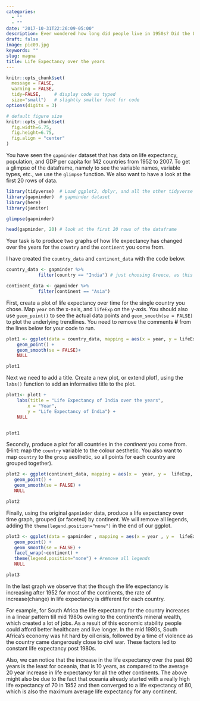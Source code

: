```yaml
---
categories:
  - ""
  - ""
date: "2017-10-31T22:26:09-05:00"
description: Ever wondered how long did people live in 1950s? Did the Life expectancy increase with development in healthcare or did decrease due the unhealthy lifestyle of prople and extrensic factors like pollution? 
draft: false
image: pic09.jpg
keywords: ""
slug: magna
title: Life Expectancy over the years
---
```


```r
knitr::opts_chunk$set(
  message = FALSE, 
  warning = FALSE, 
  tidy=FALSE,     # display code as typed
  size="small")   # slightly smaller font for code
options(digits = 3)

# default figure size
knitr::opts_chunk$set(
  fig.width=6.75, 
  fig.height=6.75,
  fig.align = "center"
)
```

You have seen the `gapminder` dataset that has data on life expectancy, population, and GDP per capita for 142 countries from 1952 to 2007. To get a glimpse of the dataframe, namely to see the variable names, variable types, etc., we use the `glimpse` function. We also want to have a look at the first 20 rows of data.


```r
library(tidyverse)  # Load ggplot2, dplyr, and all the other tidyverse packages
library(gapminder)  # gapminder dataset
library(here)
library(janitor)
```

```r
glimpse(gapminder)

head(gapminder, 20) # look at the first 20 rows of the dataframe

```

Your task is to produce two graphs of how life expectancy has changed over the years for the `country` and the `continent` you come from.

I have created the `country_data` and `continent_data` with the code below.

```r
country_data <- gapminder %>% 
            filter(country == "India") # just choosing Greece, as this is where I come from

continent_data <- gapminder %>% 
            filter(continent == "Asia")
```

First, create a plot of life expectancy over time for the single country you chose. Map `year` on the x-axis, and `lifeExp` on the y-axis. You should also use `geom_point()` to see the actual data points and `geom_smooth(se = FALSE)` to plot the underlying trendlines. You need to remove the comments **\#** from the lines below for your code to run.

```r
plot1 <- ggplot(data = country_data, mapping = aes(x = year, y = lifeExp))+
    geom_point() +
    geom_smooth(se = FALSE)+
    NULL 

plot1
```

Next we need to add a title. Create a new plot, or extend plot1, using the `labs()` function to add an informative title to the plot.

```r
plot1<- plot1 +
    labs(title = "Life Expectancy of India over the years",
        x = "Year",
        y = "Life Expectancy of India") +
    NULL


plot1
```

Secondly, produce a plot for all countries in the *continent* you come from. (Hint: map the `country` variable to the colour aesthetic. You also want to map `country` to the `group` aesthetic, so all points for each country are grouped together).

```r
plot2 <- ggplot(continent_data, mapping = aes(x =  year, y =  lifeExp, colour= country, group=country))+
   geom_point() + 
   geom_smooth(se = FALSE) +
   NULL

plot2
```

Finally, using the original `gapminder` data, produce a life expectancy over time graph, grouped (or faceted) by continent. We will remove all legends, adding the `theme(legend.position="none")` in the end of our ggplot.

```r
plot3 <- ggplot(data = gapminder , mapping = aes(x = year , y =  lifeExp, colour= continent))+
   geom_point() + 
   geom_smooth(se = FALSE) +
   facet_wrap(~continent) +
   theme(legend.position="none") + #remove all legends
   NULL

plot3
```


In the last graph we observe that the though the life expectancy is increasing after 1952 for most of the continents, the rate of increase(change) in life expectancy is different for each country. 

For example, for South Africa the life expectancy for the country increases in a linear pattern till mid 1980s owing to the continent's mineral wealth, which created a lot of jobs. As a result of this economic stability people could afford better healthcare and live longer. In the mid 1980s, South Africa's economy was hit hard by oil crisis, followed by a time of violence as the country came dangerously close to civil war. These factors led to constant life expectancy post 1980s.

Also, we can notice that the increase in the life expectancy over the past 60 years is the least for oceania, that is 10 years, as compared to the average 20 year increase in life expectancy for all the other continents. The above might also be due to the fact that oceania already started with a really high life expectancy of 70 in 1952 and then converged to a life expectancy of 80, which is also the maximum average life expectancy for any continent.

